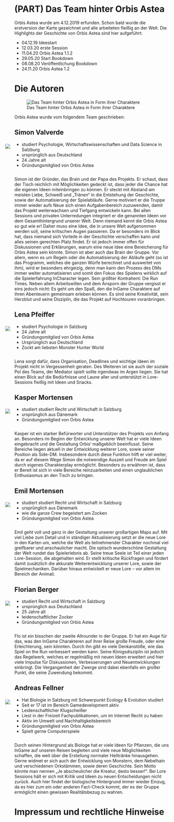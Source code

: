 # (PART) Das Team hinter Orbis Astea {-} 

Orbis Astea wurde am 4.12.2019 erfunden. Schon bald wurde die erstversion der Karte gezeichnet und alle arbeiteten fleißig an der Welt.
Die Highlights der Geschichte von Orbis Astea sind hier aufgeführt:

* 04.12.19 Ideestart
* 12.03.20 erste Session
* 11.04.20 Orbis Astea 1.1.2
* 29.05.20 Start Bookdown
* 08.08.20 Veröffentlichung Bookdown
* 24.11.20 Orbis Astea 1.2

# Die Autoren {-}

![Das Team hinter Orbis Astea in Form ihrer Charaktere](Pictures/Team/Team.jpg)

Orbis Astea wurde vom folgendem Team geschrieben:
 
## Simon Valverde {-}

<div style= "float:left;position: relative; right: 30px; top: -7px;">

![](Pictures/Team/Simon.jpg#Profil)

</div>

* studiert Psychologie, Wirtschaftswissenschaften und Data Science in Salzburg
* ursprünglich aus Deutschland
* 24 Jahre alt
* Gründungsmitglied von Orbis Astea

<div style="clear:both;"></div>

Simon ist der Gründer, das Brain und der Papa des Projekts. Er schaut, dass der Tisch reichlich mit Möglichkeiten gedeckt ist, dass jeder die Chance hat die eigenen Ideen miteinbringen zu können. Er steckt mit Abstand am meisten Liebe, Schweiß und „Tränen“ in die Entstehung der Geschichte, sowie der Automatisierung der Spielabläufe. Gerne motiviert er die Truppe immer wieder aufs Neue sich einen Aufgabenbereich zuzuwenden, damit das Projekt weiterwachsen und Tiefgang entwickeln kann. 
Bei allen Sessions und privaten Unterredungen integriert er die genannten Ideen vor dem Gesamthintergrund unserer Welt. Denn niemand kennt die Orbis Astea so gut wie er! Daher muss eine Idee, die in unsere Welt aufgenommen werden soll, seine kritischen Augen passieren. Da er besonders im Blick hat, dass niemand sich Vorteile in der Geschichte verschaffen kann und alles seinen gerechten Platz findet. Er ist jedoch immer offen für Diskussionen und Erklärungen, warum eine neue Idee eine Bereicherung für Orbis Astea sein könnte. 
Simon ist aber auch das Brain der Gruppe. Vor allem, wenn es um Regeln oder die Automatisierung der Abläufe geht (so ist das Programm, welches die ganzen Würfe berechnet und auswertet von ihm), wird er besonders ehrgeizig, denn man kann den Prozess des DMs immer weiter automatisieren und somit den Fokus des Spielens wirklich auf die Spielerfahrung InCharacter legen. Sein größter Kontrahent: Die Run Times. 
Neben allem Arbeitswillen und dem Ansporn der Gruppe vergisst er eins jedoch nicht: Es geht um den Spaß, den die InGame Charaktere auf ihren Abenteuern gemeinsam erleben können.
Es sind seine Kreativität, sein Herzblut und seine Disziplin, die das Projekt auf Hochtouren voranbringen. 


## Lena Pfeiffer {-}

<div style= "float:left;position: relative; right: 30px; top: -7px;">

![](Pictures/Team/Lena3.jpg#Profil)

</div>

* studiert Psychologie in Salzburg
* 24 Jahre alt
* Gründungsmitglied von Orbis Astea
* Ursprünglich aus Deutschland
* Zockt am liebsten Monster Hunter World

<div style="clear:both;"></div>

Lena sorgt dafür, dass Organisation, Deadlines und wichtige Ideen im Projekt nicht in Vergessenheit geraten. Des Weiteren ist sie auch der soziale Pol des Teams, der Mediator spielt sollte irgendwas im Argen liegen. Sie hat einen Blick auf die Bedürfnisse und Laune aller und unterstützt in Lore-Sessions fleißig mit Ideen und Snacks.  

## Kasper Mortensen {-}

<div style= "float:left;position: relative; right: 30px; top: -7px;">

![](Pictures/Team/Kasper.jpg#Profil)

</div>

* studiert studiert Recht und Wirtschaft in Salzburg
* ursprünglich aus Dänemark
* Gründungsmitglied von Orbis Astea

<div style="clear:both;"></div>

Kasper ist ein starker Befürworter und Unterstützer des Projekts von Anfang an. Besonders im Beginn der Entwicklung unserer Welt hat er viele Ideen eingebracht und die Gestaltung Orbis‘ maßgeblich beeinflusst. Seine Bereiche liegen aktuell in der Entwicklung weiterer Lore, sowie seiner Position als Side-DM. Insbesondere durch diese Funktion hilft er viel weiter, da er auf diesem Wege Simon die notwendige Auszeit und Freude am Spiel durch eigenes Charakterplay ermöglicht. Besonders zu erwähnen ist, dass er Bereit ist sich in viele Bereiche reinzuarbeiten und einen unglaublichen Enthusiasmus an den Tisch zu bringen.

## Emil Mortensen {-}

<div style= "float:left;position: relative; right: 30px; top: -7px;">

![](Pictures/Team/Emil.jpg#Profil)

</div>

* studiert studiert Recht und Wirtschaft in Salzburg
* ursprünglich aus Dänemark
* wie die ganze Crew begeistert am Zocken
* Gründungsmitglied von Orbis Astea

<div style="clear:both;"></div>

Emil geht voll und ganz in der Gestaltung unserer großartigen Maps auf. Mit viel Liebe zum Detail und in ständiger Aktualisierung setzt er die neue Lore in den Karten um, welche die Welt als teilnehmender Charakter nochmal viel greifbarer und anschaulicher macht. Die optisch wunderschöne Gestaltung der Welt rundet das Spielerlebnis ab. 
Seine treue Seele ist Teil einer jeden Lore-Session, die abgehalten wird. Er stellt kritische Rückfragen und fördert damit zusätzlich die akkurate Weiterentwicklung unserer Lore, sowie der Spielmechaniken. Darüber hinaus entwickelt er neue Lore – vor allem im Bereich der Animali.


## Florian Berger {-}

<div style= "float:left;position: relative; right: 30px; top: -7px;">

![](Pictures/Team/Florian.jpeg#Profil)

</div>

* studiert Recht und Wirtschaft in Salzburg
* ursprünglich aus Deutschland
* 25 Jahre alt
* leidenschaftlicher Zocker
* Gründungsmitglied von Orbis Astea

<div style="clear:both;"></div>

Flo ist ein bisschen der zweite Allrounder in der Gruppe. Er hat ein Auge für das, was den InGame Charakteren auf ihrer Reise große Freude, oder eine Erleichterung, sein könnten. Durch ihn gibt es viele Denkanstöße, wie das Spiel on the Run verbessert werden kann. 
Seine Königsdisziplin ist jedoch das Regelwerk, welches er regelmäßig mit neuen Ideen erweitert und hier viele Impulse für Diskussionen, Verbesserungen und Neuentwicklungen einbringt. 
Die Vergangenheit der Zwerge sind dabei ebenfalls ein großer Punkt, die seine Zuwendung bekommt. 


## Andreas Fellner {-}

<div style= "float:left;position: relative; right: 30px; top: -7px;">

![](Pictures/Team/Andi.jpg#Profil)

</div>

* Hat Biologie in Salzburg mit Schwerpunkt Ecology & Evolution studiert
* Seit er 17 ist im Bereich Gamedevelopment aktiv
* Leidenschaftlicher Klugscheißer
* Liest in der Freizeit Fachpublikationen, um im Internet Recht zu haben
* Aktiv im Umwelt und Nachhaltigkeitsbereich
* Gründungsmitglied von Orbis Astea
* Spielt gerne Computerspiele


<div style="clear:both;"></div>

Durch seinen Hintergrund als Biologe hat er viele Ideen für Pflanzen, die uns InGame auf unseren Reisen begleiten und viele neue Möglichkeiten schaffen, die weit über die Erstellung normaler Heiltränke hinausgehen. Gerne widmet er sich auch der Entwicklung von Monstern, dem Nebelhain und verschiedenen Orkstämmen, sowie deren Geschichte. Sein Motto könnte man nennen „Je abscheulicher die Kreatur, desto besser!“. 
Bei Lore Sessions hält er sich mit Kritik und Ideen zu neuen Entscheidungen nicht zurück. Auch hier findet der biologische Hintergrund immer wieder Einzug, da es hier zum ein oder anderen Fact-Check kommt, der es der Gruppe ermöglicht einen gewissen Realitätsbezug zu wahren. 

# Impressum und rechtliche Hinweise {-}
